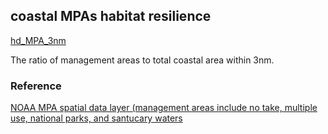 ## coastal MPAs habitat resilience

[hd_MPA_3nm](https://github.com/OHI-Science/mhi/blob/master/region2017/layers/)

The ratio of management areas to total coastal area within 3nm.

### Reference

[NOAA MPA spatial data layer (management areas include no take, multiple use, national parks, and santucary waters](http://geoportal.hawaii.gov/datasets/marine-managed-areas-dar?geometry=-165.4%2C19.079%2C-149.745%2C22.671)